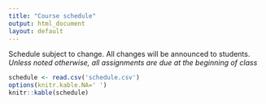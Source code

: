 ```yaml
---
title: "Course schedule"
output: html_document
layout: default
---
```


Schedule subject to change. All changes will be announced to students. *Unless noted otherwise, all assignments are due at the beginning of class*

```r
schedule <- read.csv('schedule.csv')
options(knitr.kable.NA=' ')
knitr::kable(schedule)

```
